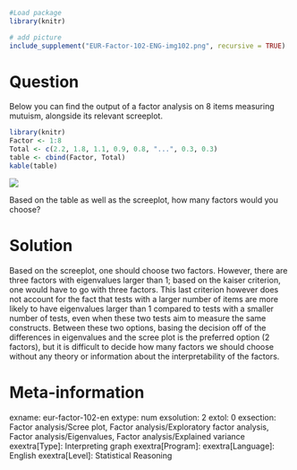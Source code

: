```r
#Load package
library(knitr)

# add picture
include_supplement("EUR-Factor-102-ENG-img102.png", recursive = TRUE)
```

Question
========
Below you can find the output of a factor analysis on 8 items measuring mutuism, alongside its relevant screeplot.

```r
library(knitr)
Factor <- 1:8
Total <- c(2.2, 1.8, 1.1, 0.9, 0.8, "...", 0.3, 0.3)
table <- cbind(Factor, Total)
kable(table)
```

![](EUR-Factor-102-ENG-img102.png)

Based on the table as well as the screeplot, how many factors would you choose?


Solution
========
Based on the screeplot, one should choose two factors. However, there are three factors with eigenvalues larger than 1; based on the kaiser criterion, one would have to go with three factors. This last criterion however does not account for the fact that tests with a larger number of items are more likely to have eigenvalues larger than 1 compared to tests with a smaller number of tests, even when these two tests aim to measure the same constructs. Between these two options, basing the decision off of the differences in eigenvalues and the scree plot is the preferred option (2 factors), but it is difficult to decide how many factors we should choose without any theory or information about the interpretability of the factors.


Meta-information
================
exname: eur-factor-102-en
extype: num
exsolution: 2
extol: 0
exsection: Factor analysis/Scree plot, Factor analysis/Exploratory factor analysis, Factor analysis/Eigenvalues, Factor analysis/Explained variance
exextra[Type]: Interpreting graph
exextra[Program]: 
exextra[Language]: English
exextra[Level]: Statistical Reasoning
